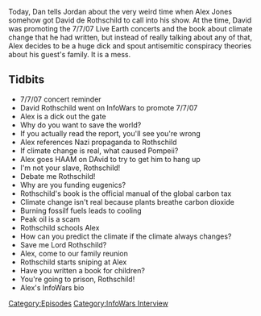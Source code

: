 {{Episode
    | title           = David Rothschild Interview
    | caption         = [https://knowledgefight.libsyn.com/knowledge-fight-david-rothschild-interview Listen to this episode on Libsyn]
    | episodeNumber   = 129
    | length          = 01:51:04
    | airDate         = February 14, 2018
    | episodeType     = [[:Category:InfoWars Interview|InfoWars Interview]]
    | appearance      = [[David Rothschild]]
    | beverage        = Arizona Arnold Palmer Zero Calorie
    | previousEpisode = [[128: March 3, 2015]]
    | nextEpisode     = [[130A: Endgame, Part 1]]
}}

{{Stub}}

Today, Dan tells Jordan about the very weird time when Alex Jones somehow got David de Rothschild to call into his show. At the time, David was promoting the 7/7/07 Live Earth concerts and the book about climate change that he had written, but instead of really talking about any of that, Alex decides to be a huge dick and spout antisemitic conspiracy theories about his guest's family. It is a mess.

==Tidbits==

*7/7/07 concert reminder
*David Rothschild went on InfoWars to promote 7/7/07
*Alex is a dick out the gate
*Why do you want to save the world?
*If you actually read the report, you'll see you're wrong
*Alex references Nazi propaganda to Rothschild
*If climate change is real, what caused Pompeii?
*Alex goes HAAM on DAvid to try to get him to hang up
*I'm not your slave, Rothschild!
*Debate me Rothschild!
*Why are you funding eugenics?
*Rothschild's book is the official manual of the global carbon tax
*Climate change isn't real because plants breathe carbon dioxide
*Burning fossilf fuels leads to cooling
*Peak oil is a scam
*Rothschild schools Alex
*How can you predict the climate if the climate always changes?
*Save me Lord Rothschild?
*Alex, come to our family reunion
*Rothschild starts sniping at Alex
*Have you written a book for children?
*You're going to prison, Rothschild!
*Alex's InfoWars bio

[[Category:Episodes]]
[[Category:InfoWars Interview]]